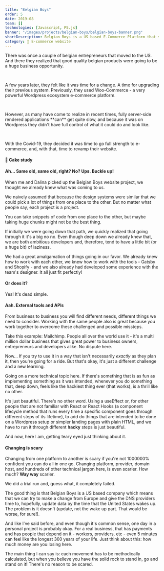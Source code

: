 ```yaml
---
title: "Belgian Boys"
order: 5
date: 2019-08
team: []
technologies: [Javascript, P5.js]
banner: "/images/projects/belgian-boys/belgian-boys-banner.png"
shortDescription: Belgian Boys is a US based E-Commerce Platform that sells incredible belgian treats to the market.
category: 🛒 E-commerce website
---
```


<TLDR>
  <p>
    There was once a couple of belgian entrepreneurs that moved to the US. And
    there they realized that good quality belgian products were going to be a
    huge business opportunity.
  </p>
  <br />
  <p>
    A few years later, they felt like it was time for a change. A time for
    upgrading their previous system. Previously, they used Woo-Commerce - a very
    powerful Wordpress ecosystem e-commerce platform.
  </p>
  <br />
  <p>
    However, as many have come to realize in recent times, fully server-side
    rendered applications **can** get quite slow, and because it was on
    Wordpress they didn't have full control of what it could do and look like.
  </p>
  <br />
  <p>
    With the Covid-19, they decided it was time to go full strength to
    e-commerce, and, with that, time to revamp their website.
  </p>
</TLDR>

#### <EmojiWrapper>🍰</EmojiWrapper> Cake study

#### Ah... Same old, same old, right? No? Ups. Buckle up!

When me and Dalina picked up the Belgian Boys website project, we thought we already knew what was coming to us.

We naively assumed that because the design systems were similar that we could pick a lot of things from one place to the other. But no matter what people say, each project is a project.

You can take snippets of code from one place to the other, but maybe taking huge chunks might not be the best thing.

If initially we were going down that path, we quickly realized that going through it it's a big no no. Even though deep down we already knew that, we are both ambitious developers and, therefore, tend to have a little bit (or a huge bit) of laziness.

We had a great amalgamation of things going in our favor. We already knew how to work with each other, we knew how to work with the tools - Gatsby and Shopify - and we also already had developed some experience with the team's designer. It all just fit perfectly!

#### Or does it?

Yes! It's dead simple.

#### Aah. External tools and APIs

From business to business you will find different needs, different things we need to consider. Working with the same people also is great because you work together to overcome these challenged and possible missteps.

Take this example: Mailchimp. People all over the world use it - it's a multi million dollar business that gives great power to business owners, entrepreneurs and developers alike. No dispute here.

Now... If you try to use it in a way that isn't necessarily _exactly_ as they plan it, then you're going for a ride. But that's okay, it's just a different challenge and a new learning.

Going on a more technical topic here. If there's something that is as fun as implementing something as it was intended, whenever you do something that, deep down, feels like the hackiest thing ever (that works), is a thrill like no other.

It's just beautiful. There's no other word. Using a useEffect or, for other people that are not familiar with React or React Hooks (a component lifecycle method that runs every time a specific component goes through different steps of its lifetime), to add do things that are intended to be done on a Wordpress setup or simpler landing pages with plain HTML, and we have to run it through different **hacky** steps is just beautiful.

And now, here I am, getting teary eyed just thinking about it.

#### Changing is scary

Changing from one platform to another is scary if you're not 1000000% confident you can do all in one go. Changing platform, provider, domain host, and hundreds of other technical jargon here, is even scarier. How much? **Way way** scarier.

We did a trial run and, guess what, it completely failed.

The good thing is that Belgian Boys is a US based company which means that we can try to make a change from Europe and give the DNS providers time to, hopefully, update data by the time that the United States wakes up. The problem is it doesn't (update, not the wake up part. That would be worse, for sure!).

And like I've said before, and even though it's common sense, one day in a personal project is probably okay. For a real business, that has payments and has people that depend on it - workers, providers, etc - even 5 minutes can feel like the longest 300 years of your life. Just think about this: how much money are you losing here.

The main thing I can say is: each movement has to be methodically calculated, but when you believe you have the solid rock to stand in, go and stand on it! There's no reason to be scared.
